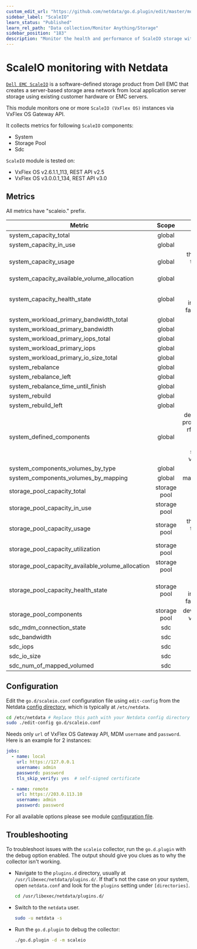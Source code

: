 ```yaml
---
custom_edit_url: "https://github.com/netdata/go.d.plugin/edit/master/modules/scaleio/README.md"
sidebar_label: "ScaleIO"
learn_status: "Published"
learn_rel_path: "Data collection/Monitor Anything/Storage"
sidebar_position: "183"
description: "Monitor the health and performance of ScaleIO storage with zero configuration, per-second metric granularity, and interactive visualizations."
---
```



# ScaleIO monitoring with Netdata

[`Dell EMC ScaleIO`](https://www.dellemc.com/en-us/storage/data-storage/software-defined-storage.htm) is a
software-defined storage product from Dell EMC that creates a server-based storage area network from local application
server storage using existing customer hardware or EMC servers.

This module monitors one or more `ScaleIO (VxFlex OS)` instances via VxFlex OS Gateway API.

It collects metrics for following `ScaleIO` components:

- System
- Storage Pool
- Sdc

`ScaleIO` module is tested on:

- VxFlex OS v2.6.1.1_113, REST API v2.5
- VxFlex OS v3.0.0.1_134, REST API v3.0

## Metrics

All metrics have "scaleio." prefix.

| Metric                                            |    Scope     |                                                  Dimensions                                                   |   Units    |
|---------------------------------------------------|:------------:|:-------------------------------------------------------------------------------------------------------------:|:----------:|
| system_capacity_total                             |    global    |                                                     total                                                     |    KiB     |
| system_capacity_in_use                            |    global    |                                                    in_use                                                     |    KiB     |
| system_capacity_usage                             |    global    |                                thick, decreased, thin, snapshot, spare, unused                                |    KiB     |
| system_capacity_available_volume_allocation       |    global    |                                                   available                                                   |    KiB     |
| system_capacity_health_state                      |    global    |                           protected, degraded, in_maintenance, failed, unavailable                            |    KiB     |
| system_workload_primary_bandwidth_total           |    global    |                                                     total                                                     |   KiB/s    |
| system_workload_primary_bandwidth                 |    global    |                                                  read, write                                                  |   KiB/s    |
| system_workload_primary_iops_total                |    global    |                                                     total                                                     |   iops/s   |
| system_workload_primary_iops                      |    global    |                                                  read, write                                                  |   iops/s   |
| system_workload_primary_io_size_total             |    global    |                                                    io_size                                                    |    KiB     |
| system_rebalance                                  |    global    |                                                  read, write                                                  |   KiB/s    |
| system_rebalance_left                             |    global    |                                                     left                                                      |    KiB     |
| system_rebalance_time_until_finish                |    global    |                                                     time                                                      |  seconds   |
| system_rebuild                                    |    global    |                                                  read, write                                                  |   KiB/s    |
| system_rebuild_left                               |    global    |                                                     left                                                      |    KiB     |
| system_defined_components                         |    global    | devices, fault_sets, protection_domains, rfcache_devices, sdc, sds, snapshots, storage_pools, volumes, vtrees | components |
| system_components_volumes_by_type                 |    global    |                                                  thick, thin                                                  |  volumes   |
| system_components_volumes_by_mapping              |    global    |                                               mapped, unmapped                                                |  volumes   |
| storage_pool_capacity_total                       | storage pool |                                                     total                                                     |    KiB     |
| storage_pool_capacity_in_use                      | storage pool |                                                    in_use                                                     |    KiB     |
| storage_pool_capacity_usage                       | storage pool |                                thick, decreased, thin, snapshot, spare, unused                                |    KiB     |
| storage_pool_capacity_utilization                 | storage pool |                                                     used                                                      | percentage |
| storage_pool_capacity_available_volume_allocation | storage pool |                                                   available                                                   |    KiB     |
| storage_pool_capacity_health_state                | storage pool |                           protected, degraded, in_maintenance, failed, unavailable                            |    KiB     |
| storage_pool_components                           | storage pool |                                      devices, snapshots, volumes, vtrees                                      | components |
| sdc_mdm_connection_state                          |     sdc      |                                                   connected                                                   |  boolean   |
| sdc_bandwidth                                     |     sdc      |                                                  read, write                                                  |   KiB/s    |
| sdc_iops                                          |     sdc      |                                                  read, write                                                  |   iops/s   |
| sdc_io_size                                       |     sdc      |                                                  read, write                                                  |    KiB     |
| sdc_num_of_mapped_volumed                         |     sdc      |                                                    mapped                                                     |  volumes   |

## Configuration

Edit the `go.d/scaleio.conf` configuration file using `edit-config` from the
Netdata [config directory](https://learn.netdata.cloud/docs/configure/nodes), which is typically at `/etc/netdata`.

```bash
cd /etc/netdata # Replace this path with your Netdata config directory
sudo ./edit-config go.d/scaleio.conf
```

Needs only `url` of VxFlex OS Gateway API, MDM `username` and `password`. Here is an example for 2 instances:

```yaml
jobs:
  - name: local
    url: https://127.0.0.1
    username: admin
    password: password
    tls_skip_verify: yes  # self-signed certificate

  - name: remote
    url: https://203.0.113.10
    username: admin
    password: password
```

For all available options please see
module [configuration file](https://github.com/netdata/go.d.plugin/blob/master/config/go.d/scaleio.conf).

## Troubleshooting

To troubleshoot issues with the `scaleio` collector, run the `go.d.plugin` with the debug option enabled. The output
should give you clues as to why the collector isn't working.

- Navigate to the `plugins.d` directory, usually at `/usr/libexec/netdata/plugins.d/`. If that's not the case on
  your system, open `netdata.conf` and look for the `plugins` setting under `[directories]`.

  ```bash
  cd /usr/libexec/netdata/plugins.d/
  ```

- Switch to the `netdata` user.

  ```bash
  sudo -u netdata -s
  ```

- Run the `go.d.plugin` to debug the collector:

  ```bash
  ./go.d.plugin -d -m scaleio
  ```

